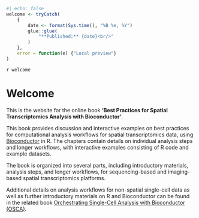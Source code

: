 ```r
#| echo: false
welcome <- tryCatch(
    {
        date <- format(Sys.time(), "%B %e, %Y")
        glue::glue(
            "**Published:** {date}<br/>"
        )
    }, 
    error = function(e) {"Local preview"}
)
```

`r welcome`


# Welcome {-}

This is the website for the online book **'Best Practices for Spatial Transcriptomics Analysis with Bioconductor'**.

This book provides discussion and interactive examples on best practices for computational analysis workflows for spatial transcriptomics data, using [Bioconductor](http://bioconductor.org/) in R. The chapters contain details on individual analysis steps and longer workflows, with interactive examples consisting of R code and example datasets.

The book is organized into several parts, including introductory materials, analysis steps, and longer workflows, for sequencing-based and imaging-based spatial transcriptomics platforms.

Additional details on analysis workflows for non-spatial single-cell data as well as further introductory materials on R and Bioconductor can be found in the related book [Orchestrating Single-Cell Analysis with Bioconductor (OSCA)](https://bioconductor.org/books/release/OSCA/).
